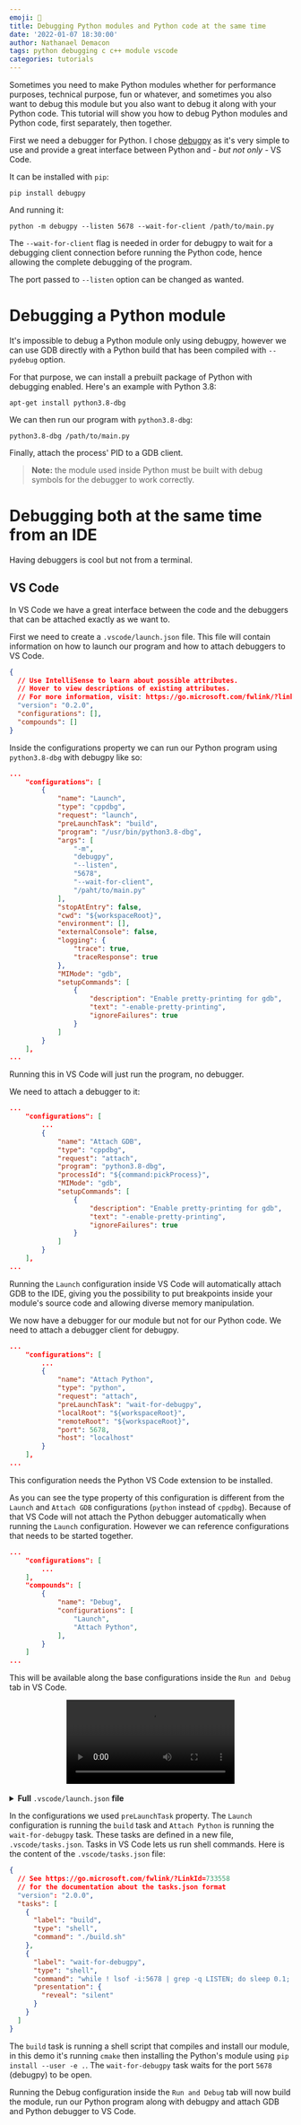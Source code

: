 ```yaml
---
emoji: 🔌
title: Debugging Python modules and Python code at the same time
date: '2022-01-07 18:30:00'
author: Nathanael Demacon
tags: python debugging c c++ module vscode
categories: tutorials
---
```



Sometimes you need to make Python modules whether for performance purposes, technical purpose, fun or whatever, and sometimes you also want to debug this module but you also want to debug it along with your Python code. This tutorial will show you how to debug Python modules and Python code, first separately, then together.

First we need a debugger for Python. I chose [debugpy](https://github.com/microsoft/debugpy) as it's very simple to use and provide a great interface between Python and *- but not only -* VS Code.

It can be installed with `pip`:

```shell
pip install debugpy
```

And running it:

```shell
python -m debugpy --listen 5678 --wait-for-client /path/to/main.py
```

The `--wait-for-client` flag is needed in order for debugpy to wait for a debugging client connection before running the Python code, hence allowing the complete debugging of the program.

The port passed to `--listen` option can be changed as wanted.

# Debugging a Python module

It's impossible to debug a Python module only using debugpy, however we can use GDB directly with a Python build that has been compiled with `--pydebug` option.

For that purpose, we can install a prebuilt package of Python with debugging enabled. Here's an example with Python 3.8:

```shell
apt-get install python3.8-dbg
```

We can then run our program with `python3.8-dbg`:

```shell
python3.8-dbg /path/to/main.py
```

Finally, attach the process' PID to a GDB client.

> **Note:** the module used inside Python must be built with debug symbols for the debugger to work correctly.

# Debugging both at the same time from an IDE

Having debuggers is cool but not from a terminal.

## VS Code

In VS Code we have a great interface between the code and the debuggers that can be attached exactly as we want to.

First we need to create a `.vscode/launch.json` file. This file will contain information on how to launch our program and how to attach debuggers to VS Code.

```json
{
  // Use IntelliSense to learn about possible attributes.
  // Hover to view descriptions of existing attributes.
  // For more information, visit: https://go.microsoft.com/fwlink/?linkid=830387
  "version": "0.2.0",
  "configurations": [],
  "compounds": []
}
```

Inside the configurations property we can run our Python program using `python3.8-dbg` with debugpy like so:

```json
...
    "configurations": [
        {
            "name": "Launch",
            "type": "cppdbg",
            "request": "launch",
            "preLaunchTask": "build",
            "program": "/usr/bin/python3.8-dbg",
            "args": [
                "-m",
                "debugpy",
                "--listen",
                "5678",
                "--wait-for-client",
                "/paht/to/main.py"
            ],
            "stopAtEntry": false,
            "cwd": "${workspaceRoot}",
            "environment": [],
            "externalConsole": false,
            "logging": {
                "trace": true,
                "traceResponse": true
            },
            "MIMode": "gdb",
            "setupCommands": [
                {
                    "description": "Enable pretty-printing for gdb",
                    "text": "-enable-pretty-printing",
                    "ignoreFailures": true
                }
            ]
        }
    ],
...
```

Running this in VS Code will just run the program, no debugger.

We need to attach a debugger to it:

```json
...
    "configurations": [
        ...
        {
            "name": "Attach GDB",
            "type": "cppdbg",
            "request": "attach",
            "program": "python3.8-dbg",
            "processId": "${command:pickProcess}",
            "MIMode": "gdb",
            "setupCommands": [
                {
                    "description": "Enable pretty-printing for gdb",
                    "text": "-enable-pretty-printing",
                    "ignoreFailures": true
                }
            ]
        }
    ],
...
```

Running the `Launch` configuration inside VS Code will automatically attach GDB to the IDE, giving you the possibility to put breakpoints inside your module's source code and allowing diverse memory manipulation.

We now have a debugger for our module but not for our Python code. We need to attach a debugger client for debugpy.

```json
...
    "configurations": [
        ...
        {
            "name": "Attach Python",
            "type": "python",
            "request": "attach",
            "preLaunchTask": "wait-for-debugpy",
            "localRoot": "${workspaceRoot}",
            "remoteRoot": "${workspaceRoot}",
            "port": 5678,
            "host": "localhost"
        }
    ],
...
```

This configuration needs the Python VS Code extension to be installed.

As you can see the type property of this configuration is different from the `Launch` and `Attach GDB` configurations (`python` instead of `cppdbg`). Because of that VS Code will not attach the Python debugger automatically when running the `Launch` configuration. However we can reference configurations that needs to be started together.
```json
...
    "configurations": [
        ...
    ],
    "compounds": [
        {
            "name": "Debug",
            "configurations": [
                "Launch",
                "Attach Python",
            ],
        }
    ]
...
```

This will be available along the base configurations inside the `Run and Debug` tab in VS Code.

<center>
  <video controls style={{ maxWidth: '100%', maxHeight: '360px' }}>
    <source src={vscodeRunAndDebugVideo} type="video/mp4" />
  </video>
</center>

<br />

<details>
    <summary><b>Full</b> <code class="language-text">.vscode/launch.json</code> <b>file</b></summary>

```json
{
  // Use IntelliSense to learn about possible attributes.
  // Hover to view descriptions of existing attributes.
  // For more information, visit: https://go.microsoft.com/fwlink/?linkid=830387
  "version": "0.2.0",
  "configurations": [
    {
      "name": "Launch",
      "type": "cppdbg",
      "request": "launch",
      "preLaunchTask": "build",
      "program": "/usr/bin/python3.8-dbg",
      "args": ["-m", "debugpy", "--listen", "5678", "--wait-for-client", "/app/src/main.py"],
      "stopAtEntry": false,
      "cwd": "${workspaceRoot}",
      "environment": [],
      "externalConsole": false,
      "logging": {
        "trace": true,
        "traceResponse": true
      },
      "MIMode": "gdb",
      "setupCommands": [
        {
          "description": "Enable pretty-printing for gdb",
          "text": "-enable-pretty-printing",
          "ignoreFailures": true
        }
      ]
    },
    {
      "name": "Attach GDB",
      "type": "cppdbg",
      "request": "attach",
      "program": "python3.8-dbg",
      "processId": "${command:pickProcess}",
      "MIMode": "gdb",
      "setupCommands": [
        {
          "description": "Enable pretty-printing for gdb",
          "text": "-enable-pretty-printing",
          "ignoreFailures": true
        }
      ]
    },
    {
      "name": "Attach Python",
      "type": "python",
      "request": "attach",
      "preLaunchTask": "wait-for-debugpy",
      "localRoot": "${workspaceRoot}",
      "remoteRoot": "${workspaceRoot}",
      "port": 5678,
      "host": "localhost"
    }
  ],
  "compounds": [
    {
      "name": "Debug",
      "configurations": ["Launch", "Attach Python"]
    }
  ]
}
```
</details>

In the configurations we used `preLaunchTask` property. The `Launch` configuration is running the `build` task and `Attach Python` is running the `wait-for-debugpy` task. These tasks are defined in a new file, `.vscode/tasks.json`. Tasks in VS Code lets us run shell commands. Here is the content of the `.vscode/tasks.json` file:

```json
{
  // See https://go.microsoft.com/fwlink/?LinkId=733558
  // for the documentation about the tasks.json format
  "version": "2.0.0",
  "tasks": [
    {
      "label": "build",
      "type": "shell",
      "command": "./build.sh"
    },
    {
      "label": "wait-for-debugpy",
      "type": "shell",
      "command": "while ! lsof -i:5678 | grep -q LISTEN; do sleep 0.1; done",
      "presentation": {
        "reveal": "silent"
      }
    }
  ]
}
```

The `build` task is running a shell script that compiles and install our module, in this demo it's running `cmake` then installing the Python's module using `pip install --user -e .`.
The `wait-for-debugpy` task waits for the port `5678` (debugpy) to be open.

Running the Debug configuration inside the `Run and Debug` tab will now build the module, run our Python program along with debugpy and attach GDB and Python debugger to VS Code.
